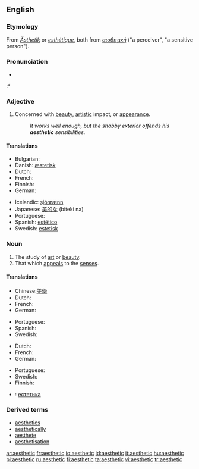 ==English==

===Etymology===
From {{G.}} ''[[Ästhetik]]'' or {{F.}} ''[[esthétique]]'', both from {{Gr.}} ''[[αισθητική]]'' ("a perceiver", "a sensitive person").

===Pronunciation===
* {{audio|en-us-aesthetic.ogg|Audio (US)}}
:* {{rhymes|ɛtɪk}}

===Adjective===
{{en-adj}}

# Concerned with [[beauty]], [[artistic]] impact, or [[appearance]].
#: ''It works well enough, but the shabby exterior offends his '''aesthetic''' sensibilities.''

====Translations====
{{trans-top|Concerned with beauty}}
* Bulgarian: {{t+|bg|естетичен|sc=Cyrl}}
* Danish: [[æstetisk]]
* Dutch: {{t|nl|esthetisch}}
* French: {{t+|fr|esthétique}}
* Finnish: {{t-|fi|esteettinen}}
* German: {{t+|de|ästhetisch}}
{{trans-mid}}
* Icelandic: [[sjónrænn]] {{m}}
* Japanese: [[美的な]] (biteki na)
* Portuguese: {{t+|pt|estético}}
* Spanish: [[estético]]
* Swedish: [[estetisk]]
{{trans-bottom}}

===Noun===
{{en-noun}}

# The study of [[art]] or [[beauty]].
# That which [[appeal]]s to the [[sense]]s.

====Translations====
{{trans-top|The study of art or beauty}}
* Chinese:[[美學]]
* Dutch: {{t-|nl|esthetica|f}}
* French: {{t+|fr|esthétique|f}}
* German: {{t+|de|Ästhetik|f}}
{{trans-mid}}
* Portuguese: {{t+|pt|estética|f}}
* Spanish: {{t+|es|estética|f}}
* Swedish: {{t-|sv|estetik}}
{{trans-bottom}}

{{trans-top|That which appeals to the senses}}
* Dutch: {{t|nl|esthetische|n}}
* French: {{t+|fr|esthétique|f}}
* German: {{t+|de|Ästhetik|f}}
{{trans-mid}}
* Portuguese: {{t+|pt|estética|f}}
* Swedish: {{t-|sv|estetik}}
* Finnish: {{t-|fi|estetiikka}}
{{trans-bottom}}

{{trans-top|Translations to be checked}}
{{checktrans}}
*{{ttbc|Bulgarian}}: [[естетика]] {{f}}
{{trans-bottom}}

===Derived terms===
*[[aesthetics]]
*[[aesthetically]]
*[[aesthete]]
*[[aesthetisation]]

[[ar:aesthetic]]
[[fr:aesthetic]]
[[io:aesthetic]]
[[id:aesthetic]]
[[it:aesthetic]]
[[hu:aesthetic]]
[[pl:aesthetic]]
[[ru:aesthetic]]
[[fi:aesthetic]]
[[ta:aesthetic]]
[[vi:aesthetic]]
[[tr:aesthetic]]